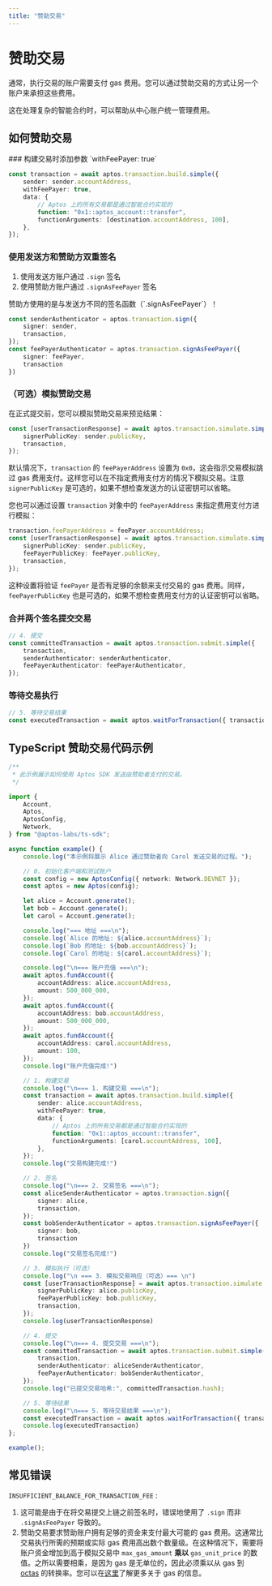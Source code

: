 ```yaml
---
title: "赞助交易"
---
```



# 赞助交易

通常，执行交易的账户需要支付 gas 费用。您可以通过赞助交易的方式让另一个账户来承担这些费用。

这在处理复杂的智能合约时，可以帮助从中心账户统一管理费用。

## 如何赞助交易

<Steps>
### 构建交易时添加参数 `withFeePayer: true`

```ts filename="sponsor.ts"
const transaction = await aptos.transaction.build.simple({
    sender: sender.accountAddress,
    withFeePayer: true,
    data: {
        // Aptos 上的所有交易都是通过智能合约实现的
        function: "0x1::aptos_account::transfer",
        functionArguments: [destination.accountAddress, 100],
    },
});
```

### 使用发送方和赞助方双重签名

1. 使用发送方账户通过 `.sign` 签名
2. 使用赞助方账户通过 `.signAsFeePayer` 签名

<Callout type="warning">
赞助方使用的是与发送方不同的签名函数（`.signAsFeePayer`）！
</Callout>

```ts filename="sponsor.ts"
const senderAuthenticator = aptos.transaction.sign({
    signer: sender,
    transaction,
});
const feePayerAuthenticator = aptos.transaction.signAsFeePayer({
    signer: feePayer,
    transaction
})
```

### （可选）模拟赞助交易

在正式提交前，您可以模拟赞助交易来预览结果：
```ts filename="sponsor.ts"
const [userTransactionResponse] = await aptos.transaction.simulate.simple({
    signerPublicKey: sender.publicKey,
    transaction,
});
```
默认情况下，`transaction` 的 `feePayerAddress` 设置为 `0x0`，这会指示交易模拟跳过 gas 费用支付。这样您可以在不指定费用支付方的情况下模拟交易。注意 `signerPublicKey` 是可选的，如果不想检查发送方的认证密钥可以省略。

您也可以通过设置 `transaction` 对象中的 `feePayerAddress` 来指定费用支付方进行模拟：
```ts filename="sponsor.ts"
transaction.feePayerAddress = feePayer.accountAddress;
const [userTransactionResponse] = await aptos.transaction.simulate.simple({
    signerPublicKey: sender.publicKey,
    feePayerPublicKey: feePayer.publicKey,
    transaction,
});
```
这种设置将验证 `feePayer` 是否有足够的余额来支付交易的 gas 费用。同样，`feePayerPublicKey` 也是可选的，如果不想检查费用支付方的认证密钥可以省略。

### 合并两个签名提交交易

```ts filename="sponsor.ts"
// 4. 提交
const committedTransaction = await aptos.transaction.submit.simple({
    transaction,
    senderAuthenticator: senderAuthenticator,
    feePayerAuthenticator: feePayerAuthenticator,
});
```

### 等待交易执行

```ts filename="sponsor.ts"
// 5. 等待交易结果
const executedTransaction = await aptos.waitForTransaction({ transactionHash: committedTransaction.hash });
```
</Steps>

## TypeScript 赞助交易代码示例

```ts filename="sponsor.ts"
/**
 * 此示例展示如何使用 Aptos SDK 发送由赞助者支付的交易。
 */

import {
    Account,
    Aptos,
    AptosConfig,
    Network,
} from "@aptos-labs/ts-sdk";

async function example() {
    console.log("本示例将展示 Alice 通过赞助者向 Carol 发送交易的过程。");

    // 0. 初始化客户端和测试账户
    const config = new AptosConfig({ network: Network.DEVNET });
    const aptos = new Aptos(config);

    let alice = Account.generate();
    let bob = Account.generate();
    let carol = Account.generate();

    console.log("=== 地址 ===\n");
    console.log(`Alice 的地址: ${alice.accountAddress}`);
    console.log(`Bob 的地址: ${bob.accountAddress}`);
    console.log(`Carol 的地址: ${carol.accountAddress}`);

    console.log("\n=== 账户充值 ===\n");
    await aptos.fundAccount({
        accountAddress: alice.accountAddress,
        amount: 500_000_000,
    });
    await aptos.fundAccount({
        accountAddress: bob.accountAddress,
        amount: 500_000_000,
    });
    await aptos.fundAccount({
        accountAddress: carol.accountAddress,
        amount: 100,
    });
    console.log("账户充值完成!")

    // 1. 构建交易
    console.log("\n=== 1. 构建交易 ===\n");
    const transaction = await aptos.transaction.build.simple({
        sender: alice.accountAddress,
        withFeePayer: true,
        data: {
            // Aptos 上的所有交易都是通过智能合约实现的
            function: "0x1::aptos_account::transfer",
            functionArguments: [carol.accountAddress, 100],
        },
    });
    console.log("交易构建完成!")

    // 2. 签名
    console.log("\n=== 2. 交易签名 ===\n");
    const aliceSenderAuthenticator = aptos.transaction.sign({
        signer: alice,
        transaction,
    });
    const bobSenderAuthenticator = aptos.transaction.signAsFeePayer({
        signer: bob,
        transaction
    })
    console.log("交易签名完成!")

    // 3. 模拟执行（可选）
    console.log("\n === 3. 模拟交易响应（可选）=== \n")
    const [userTransactionResponse] = await aptos.transaction.simulate.simple({
        signerPublicKey: alice.publicKey,
        feePayerPublicKey: bob.publicKey,
        transaction,
    });
    console.log(userTransactionResponse)

    // 4. 提交
    console.log("\n=== 4. 提交交易 ===\n");
    const committedTransaction = await aptos.transaction.submit.simple({
        transaction,
        senderAuthenticator: aliceSenderAuthenticator,
        feePayerAuthenticator: bobSenderAuthenticator,
    });
    console.log("已提交交易哈希:", committedTransaction.hash);

    // 5. 等待结果
    console.log("\n=== 5. 等待交易结果 ===\n");
    const executedTransaction = await aptos.waitForTransaction({ transactionHash: committedTransaction.hash });
    console.log(executedTransaction)
};

example();
```

## 常见错误

`INSUFFICIENT_BALANCE_FOR_TRANSACTION_FEE` : 

1. 这可能是由于在将交易提交上链之前签名时，错误地使用了 `.sign` 而非 `.signAsFeePayer` 导致的。
2. 赞助交易要求赞助账户拥有足够的资金来支付最大可能的 gas 费用。这通常比交易执行所需的预期或实际 gas 费用高出数个数量级。在这种情况下，需要将账户资金增加到高于模拟交易中 `max_gas_amount` **乘以** `gas_unit_price` 的数值。之所以需要相乘，是因为 gas 是无单位的，因此必须乘以从 gas 到 [octas](../../../../network/glossary.mdx#Octa) 的转换率。您可以在[这里](../../../../network/blockchain/gas-txn-fee.mdx)了解更多关于 gas 的信息。
